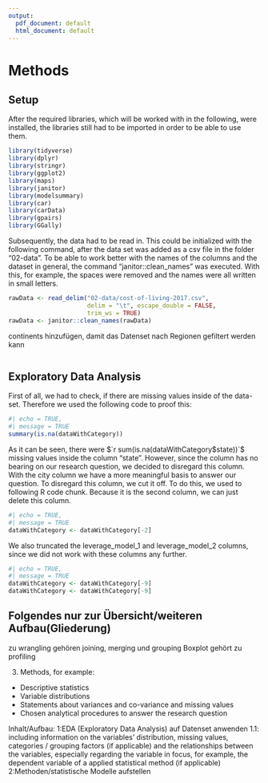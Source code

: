 ```yaml
---
output:
  pdf_document: default
  html_document: default
---
```

# Methods

## Setup
After the required libraries, which will be worked with in the following, were installed, the libraries still had to be imported in order to be able to use them.

```r
library(tidyverse)
library(dplyr)
library(stringr)
library(ggplot2)
library(maps)
library(janitor)
library(modelsummary)
library(car)
library(carData)
library(gpairs)
library(GGally)
```

Subsequently, the data had to be read in. This could be initialized with the following command, after the data set was added as a csv file in the folder "02-data".
To be able to work better with the names of the columns and the dataset in general, the command "janitor::clean_names" was executed.  With this, for example, the spaces were removed and the names were all written in small letters.

```r
rawData <- read_delim("02-data/cost-of-living-2017.csv", 
                      delim = "\t", escape_double = FALSE, 
                      trim_ws = TRUE)
rawData <- janitor::clean_names(rawData)
```

continents hinzufügen, damit das Datenset nach Regionen gefiltert werden kann

```r

```


## Exploratory Data Analysis

First of all, we had to check, if there are missing values inside of the data-set. Therefore we used the following code to proof this:

```r
#| echo = TRUE,
#| message = TRUE
summary(is.na(dataWithCategory))
```
As it can be seen, there were $`r sum(is.na(dataWithCategory$state))`$ missing values inside the column "state". 
However, since the column has no bearing on our research question, we decided to disregard this column. With the city column we have a more meaningful basis to answer our question.
To disregard this column, we cut it off. To do this, we used to following R code chunk. Because it is the second column, we can just delete this column.

```r
#| echo = TRUE,
#| message = TRUE
dataWithCategory <- dataWithCategory[-2]
```

We also truncated the leverage_model_1 and leverage_model_2 columns, since we did not work with these columns any further.

```r
#| echo = TRUE,
#| message = TRUE
dataWithCategory <- dataWithCategory[-9]
dataWithCategory <- dataWithCategory[-9]
```


## Folgendes nur zur Übersicht/weiteren Aufbau(Gliederung)

zu wrangling gehören joining, merging und grouping
Boxplot gehört zu profiling

3. Methods, for example:
- Descriptive statistics
- Variable distributions
- Statements about variances and co-variance and missing values
- Chosen analytical procedures to answer the research question


Inhalt/Aufbau:
  1:EDA (Exploratory Data Analysis) auf Datenset    anwenden
    1.1: including information on the variables’ distribution, missing values,
categories / grouping factors (if applicable) and the relationships between the variables, especially
regarding the variable in focus, for example, the dependent variable of a applied statistical method (if
applicable)
  2:Methoden/statistische Modelle aufstellen